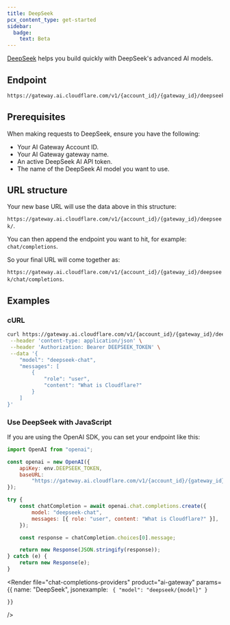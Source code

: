 ```yaml
---
title: DeepSeek
pcx_content_type: get-started
sidebar:
  badge:
    text: Beta
---
```



[DeepSeek](https://www.deepseek.com/) helps you build quickly with DeepSeek's advanced AI models.

## Endpoint

```txt
https://gateway.ai.cloudflare.com/v1/{account_id}/{gateway_id}/deepseek
```

## Prerequisites

When making requests to DeepSeek, ensure you have the following:

- Your AI Gateway Account ID.
- Your AI Gateway gateway name.
- An active DeepSeek AI API token.
- The name of the DeepSeek AI model you want to use.

## URL structure

Your new base URL will use the data above in this structure:

`https://gateway.ai.cloudflare.com/v1/{account_id}/{gateway_id}/deepseek/`.

You can then append the endpoint you want to hit, for example: `chat/completions`.

So your final URL will come together as:

`https://gateway.ai.cloudflare.com/v1/{account_id}/{gateway_id}/deepseek/chat/completions`.

## Examples

### cURL

```bash title="Example fetch request"
curl https://gateway.ai.cloudflare.com/v1/{account_id}/{gateway_id}/deepseek/chat/completions \
 --header 'content-type: application/json' \
 --header 'Authorization: Bearer DEEPSEEK_TOKEN' \
 --data '{
    "model": "deepseek-chat",
    "messages": [
        {
            "role": "user",
            "content": "What is Cloudflare?"
        }
    ]
}'
```

### Use DeepSeek with JavaScript

If you are using the OpenAI SDK, you can set your endpoint like this:

```js title="JavaScript"
import OpenAI from "openai";

const openai = new OpenAI({
	apiKey: env.DEEPSEEK_TOKEN,
	baseURL:
		"https://gateway.ai.cloudflare.com/v1/{account_id}/{gateway_id}/deepseek",
});

try {
	const chatCompletion = await openai.chat.completions.create({
		model: "deepseek-chat",
		messages: [{ role: "user", content: "What is Cloudflare?" }],
	});

	const response = chatCompletion.choices[0].message;

	return new Response(JSON.stringify(response));
} catch (e) {
	return new Response(e);
}
```

<Render
	file="chat-completions-providers"
	product="ai-gateway"
	params={{
		name: "DeepSeek",
		jsonexample: `
{
	"model": "deepseek/{model}"
}`

    }}

/>
